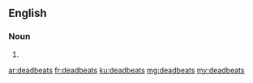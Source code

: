==English==

===Noun===
{{head|en|noun plural form}}

# {{plural of|deadbeat|lang=en}}

[[ar:deadbeats]]
[[fr:deadbeats]]
[[ku:deadbeats]]
[[mg:deadbeats]]
[[my:deadbeats]]
